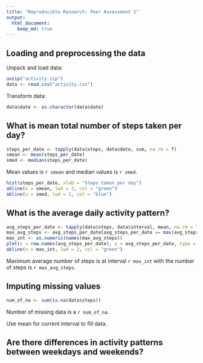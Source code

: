 ```yaml
---
title: "Reproducible Research: Peer Assessment 1"
output: 
  html_document:
    keep_md: true
---
```



## Loading and preprocessing the data

Unpack and load data:

```r
unzip("activity.zip")
data <- read.csv("activity.csv")
```

Transform data:

```r
data$date <- as.character(data$date)
```

## What is mean total number of steps taken per day?

```r
steps_per_date <- tapply(data$steps, data$date, sum, na.rm = T)
smean <- mean(steps_per_date)
smed <- median(steps_per_date)
```

Mean values is `r smean` and median values is `r smed`.

```r
hist(steps_per_date, xlab = "Steps taken per day")
abline(v = smean, lwd = 2, col = "green")
abline(v = smed, lwd = 2, col = "blue")
```

## What is the average daily activity pattern?

```r
avg_steps_per_date <- tapply(data$steps, data$interval, mean, na.rm = T)
max_avg_steps <- avg_steps_per_date[avg_steps_per_date == max(avg_steps_per_date)]
max_int <- as.numeric(names(max_avg_steps))
plot(x = row.names(avg_steps_per_date), y = avg_steps_per_date, type = "l", ylab = "Steps per interval", xlab = "Interval")
abline(v = max_int, lwd = 2, col = "green")
```

Maximum average number of steps is at interval `r max_int` with the number of steps is `r max_avg_steps`.

## Imputing missing values

```r
num_of_na <- sum(is.na(data$steps))
```

Number of missing data is a `r num_of_na`.

Use mean for current interval to fill data.

## Are there differences in activity patterns between weekdays and weekends?
